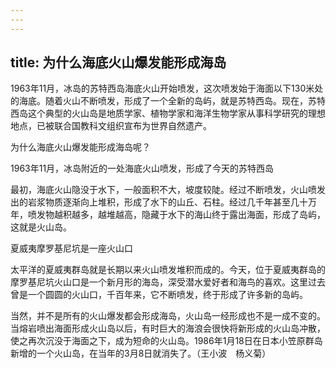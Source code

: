 ```yaml
---
---
---
```

title: 为什么海底火山爆发能形成海岛
---




1963年11月，冰岛的苏特西岛海底火山开始喷发，这次喷发始于海面以下130米处的海底。随着火山不断喷发，形成了一个全新的岛屿，就是苏特西岛。现在，苏特西岛这个典型的火山岛是地质学家、植物学家和海洋生物学家从事科学研究的理想地点，已被联合国教科文组织宣布为世界自然遗产。

为什么海底火山爆发能形成海岛呢？

1963年11月，冰岛附近的一处海底火山喷发，形成了今天的苏特西岛



最初，海底火山隐没于水下，一般面积不大，坡度较陡。经过不断喷发，火山喷发出的岩浆物质逐渐向上堆积，形成了水下的山丘、石柱。经过几千年甚至几十万年，喷发物越积越多，越堆越高，隐藏于水下的海山终于露出海面，形成了岛屿，这就是火山岛。

夏威夷摩罗基尼坑是一座火山口



太平洋的夏威夷群岛就是长期以来火山喷发堆积而成的。今天，位于夏威夷群岛的摩罗基尼坑火山口是一个新月形的海岛，深受潜水爱好者和海鸟的喜欢。这里过去曾是一个圆圆的火山口，千百年来，它不断喷发，终于形成了许多新的岛屿。

当然，并不是所有的火山爆发都会形成海岛，火山岛一经形成也不是一成不变的。当熔岩喷出海面形成火山岛以后，有时巨大的海浪会很快将新形成的火山岛冲散，使之再次沉没于海面之下，成为短命的火山岛。1986年1月18日在日本小笠原群岛新增的一个火山岛，在当年的3月8日就消失了。（王小波　杨义菊）